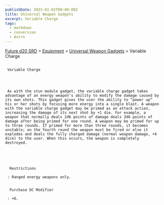 ```yaml
---
publishDate: 2023-01-02T00:00:00Z
title: Universal Weapon Gadgets
excerpt: Variable Charge
tags:
  - markdown
  - conversion
  - Astro
---
```







[Future d20 SRD](/#futureD20)
     > [Equipment](future-d20-srd-equipment-index)
     > [Universal Weapon Gadgets](future-d20-srd-equipment-gadgets-universal-weapons-index)
     > Variable Charge
    





## 
     Variable Charge
    



     As with the stun module gadget, the variable charge gadget takes advantage of an energy weapon’s ability to modify the damage caused by its own shots. This gadget gives the user the ability to “power up” his or her shots by focusing more energy into a single blast. A weapon with the variable charge gadget may be primed as an attack action, increasing the damage of its next shot by +1 die. For example, a weapon that normally deals 2d6 points of damage deals 3d6 points of damage after being primed for one round. A weapon may be primed for up to three rounds. If primed for more than three rounds, it becomes unstable; on the fourth round the weapon must be fired or else it explodes and deals the fully charged damage (normal weapon damage, +4 dice) to the user. When this occurs, the weapon is completely destroyed.
    




      Restrictions
     
     : Ranged energy weapons only.
     

      Purchase DC Modifier
     
     : +6.
    




